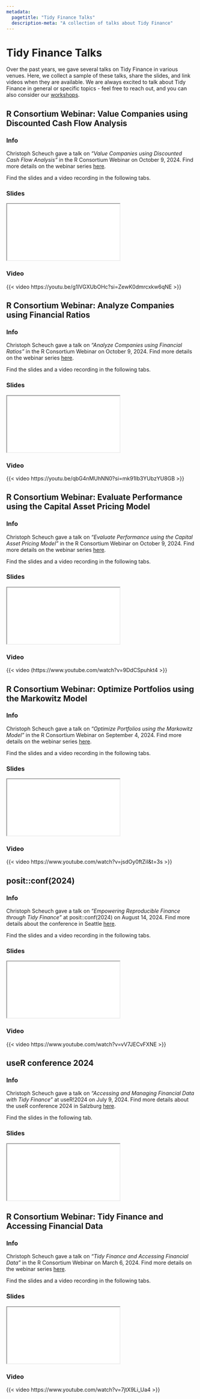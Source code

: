 ```yaml
---
metadata:
  pagetitle: "Tidy Finance Talks"
  description-meta: "A collection of talks about Tidy Finance"
---
```


# Tidy Finance Talks

Over the past years, we gave several talks on Tidy Finance in various venues. Here, we collect a sample of these talks, share the slides, and link videos when they are available. We are always excited to talk about Tidy Finance in general or specific topics - feel free to reach out, and you can also consider our [workshops](https://www.tidy-finance.org/workshops/reproducible-research-workflows.html).

## R Consortium Webinar: Value Companies using Discounted Cash Flow Analysis

::: {.panel-tabset}
### Info

Christoph Scheuch gave a talk on *"Value Companies using Discounted Cash Flow Analysis"* in the R Consortium Webinar on October 9, 2024. Find more details on the webinar series  [here](https://r-consortium.org/webinars/tidy-finance-webinar-series.html).

Find the slides and a video recording in the following tabs.

### Slides
```{=html}
<iframe class="slide-deck" src="r-consortium/discounted-cash-flow-analysis.html"></iframe>
```

### Video
{{< video https://youtu.be/g1lVGXUbOHc?si=ZewK0dmrcxkw6qNE >}}
:::


## R Consortium Webinar: Analyze Companies using Financial Ratios

::: {.panel-tabset}
### Info

Christoph Scheuch gave a talk on *"Analyze Companies using Financial Ratios"* in the R Consortium Webinar on October 9, 2024. Find more details on the webinar series  [here](https://r-consortium.org/webinars/tidy-finance-webinar-series.html).

Find the slides and a video recording in the following tabs.

### Slides
```{=html}
<iframe class="slide-deck" src="r-consortium/financial-ratios.html"></iframe>
```

### Video
{{< video https://youtu.be/qbG4nMUhNN0?si=mk91Ib3YUbzYU8GB >}}
:::


## R Consortium Webinar: Evaluate Performance using the Capital Asset Pricing Model

::: {.panel-tabset}
### Info

Christoph Scheuch gave a talk on *"Evaluate Performance using the Capital Asset Pricing Model"* in the R Consortium Webinar on October 9, 2024. Find more details on the webinar series  [here](https://r-consortium.org/webinars/tidy-finance-webinar-series.html).

Find the slides and a video recording in the following tabs.

### Slides
```{=html}
<iframe class="slide-deck" src="r-consortium/capital-asset-pricing-model.html"></iframe>
```

### Video
{{< video (https://www.youtube.com/watch?v=9DdCSpuhkt4 >}}
:::


## R Consortium Webinar: Optimize Portfolios using the Markowitz Model

::: {.panel-tabset}
### Info

Christoph Scheuch gave a talk on *"Optimize Portfolios using the Markowitz Model"* in the R Consortium Webinar on September 4, 2024. Find more details on the webinar series  [here](https://r-consortium.org/webinars/tidy-finance-webinar-series.html).

Find the slides and a video recording in the following tabs.


### Slides
```{=html}
<iframe class="slide-deck" src="r-consortium/markowitz-model.html"></iframe>
```

### Video
{{< video https://www.youtube.com/watch?v=jsdOy0ftZiI&t=3s >}}
:::


## posit::conf(2024)
 
::: {.panel-tabset}
### Info

Christoph Scheuch gave a talk on *"Empowering Reproducible Finance through Tidy Finance"* at posit::conf(2024) on August 14, 2024. Find more details about the conference in Seattle  [here](https://posit.co/blog/talks-and-workshops-from-posit-conf-2024/).

Find the slides and a video recording in the following tabs.

### Slides

```{=html}
<iframe class="slide-deck" src="posit-conf-2024/slides.html"></iframe>
```

### Video
{{< video https://www.youtube.com/watch?v=vV7JECvFXNE >}}
:::


## useR conference 2024

::: {.panel-tabset}
### Info

Christoph Scheuch gave a talk on *"Accessing and Managing Financial Data with Tidy Finance"* at useR!2024 on July 9, 2024. Find more details about the useR conference 2024 in Salzburg  [here](https://userconf2024.sched.com/event/1c8wI).

Find the slides in the following tab.

### Slides
```{=html}
<iframe class="slide-deck" src="user-conference-2024/slides.html"></iframe>
```
:::


## R Consortium Webinar: Tidy Finance and Accessing Financial Data

::: {.panel-tabset}
### Info

Christoph Scheuch gave a talk on *"Tidy Finance and Accessing Financial Data"* in the R Consortium Webinar on March 6, 2024. Find more details on the webinar series  [here](https://www.r-consortium.org/webinars/new-webinar-tidy-finance-and-accessing-financial-data).

Find the slides and a video recording in the following tabs.

### Slides
```{=html}
<iframe class="slide-deck" src="r-consortium/accessing-financial-data.html"></iframe>
```

### Video
{{< video https://www.youtube.com/watch?v=7jtX9Li_Ua4 >}}
:::

